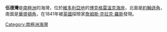 '''伍德灣'''是[[南極洲|南極洲]]的海灣，位於[[維多利亞地|維多利亞地]]的[[博克格雷溫克海岸|博克格雷溫克海岸]]，北面是[[約翰遜角|約翰遜角]]，南面是[[華盛頓角|華盛頓角]]，在1841年被[[英國|英國]]探險家[[詹姆斯·克拉克·羅斯|詹姆斯·克拉克·羅斯]]發現。

{{coord|74|13|S|165|30|E|display=title}}

{{DEFAULTSORT:Wood Bay}}
[[Category:南極洲海灣|Category:南極洲海灣]]


{{BorchgrevinkCoast-geo-stub}}